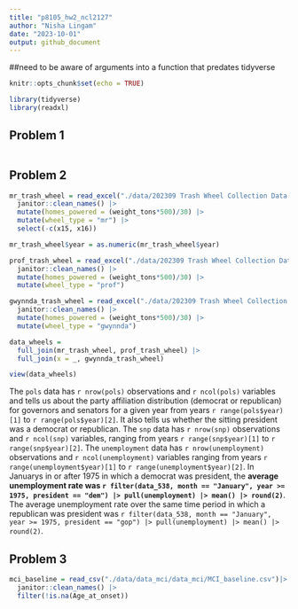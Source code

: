 ```yaml
---
title: "p8105_hw2_ncl2127"
author: "Nisha Lingam"
date: "2023-10-01"
output: github_document
---
```

##need to be aware of arguments into a function that predates tidyverse

```r
knitr::opts_chunk$set(echo = TRUE)
```

```r
library(tidyverse)
library(readxl)
```
## Problem 1

```r

```


## Problem 2
```r
mr_trash_wheel = read_excel("./data/202309 Trash Wheel Collection Data.xlsx", sheet = 1, cell_rows(c(2:549)))|>
  janitor::clean_names() |>
  mutate(homes_powered = (weight_tons*500)/30) |>
  mutate(wheel_type = "mr") |>
  select(-c(x15, x16))

mr_trash_wheel$year = as.numeric(mr_trash_wheel$year)
```

```r
prof_trash_wheel = read_excel("./data/202309 Trash Wheel Collection Data.xlsx", sheet = 2, cell_rows(c(2:108)))|>
  janitor::clean_names() |>
  mutate(homes_powered = (weight_tons*500)/30) |>
  mutate(wheel_type = "prof")
```

```r
gwynnda_trash_wheel = read_excel("./data/202309 Trash Wheel Collection Data.xlsx", sheet = 4, cell_rows(c(2:157)))|>
  janitor::clean_names() |>
  mutate(homes_powered = (weight_tons*500)/30) |>
  mutate(wheel_type = "gwynnda")
```

```r
data_wheels = 
  full_join(mr_trash_wheel, prof_trash_wheel) |>
  full_join(x = _, gwynnda_trash_wheel)

view(data_wheels)

```
The `pols` data has `r nrow(pols)` observations and `r ncol(pols)` variables and tells us about the party affiliation distribution (democrat or republican) for governors and senators for a given year from years `r range(pols$year)[1]` to `r range(pols$year)[2]`. It also tells us whether the sitting president was a democrat or republican. The `snp` data has `r nrow(snp)` observations and `r ncol(snp)` variables, ranging from years `r range(snp$year)[1]` to `r range(snp$year)[2]`. The `unemployment` data has `r nrow(unemployment)` observations and `r ncol(unemployment)` variables ranging from years `r range(unemployment$year)[1]` to `r range(unemployment$year)[2]`. In Januarys in or after 1975 in which a democrat was president, the **average unemployment rate was `r filter(data_538, month == "January", year >= 1975, president == "dem") |> pull(unemployment) |> mean() |> round(2)`**.  The average unemployment rate over the same time period in which a republican was president was `r filter(data_538, month == "January", year >= 1975, president == "gop") |> pull(unemployment) |> mean() |> round(2)`.


## Problem 3
```r
mci_baseline = read_csv("./data/data_mci/data_mci/MCI_baseline.csv")|>
  janitor::clean_names() |>
  filter(!is.na(Age_at_onset))

```